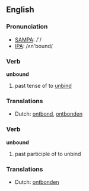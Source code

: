 ==English==

===Pronunciation===
*[[w:SAMPA|SAMPA]]: /'/
*[[w:IPA|IPA]]: /ʌn'bound/

===Verb===
'''unbound'''

# past tense of to [[unbind]]

===Translations===
*Dutch: [[ontbond]], [[ontbonden]]

===Verb===
'''unbound'''

# past participle of to unbind

===Translations===
*Dutch: [[ontbonden]]